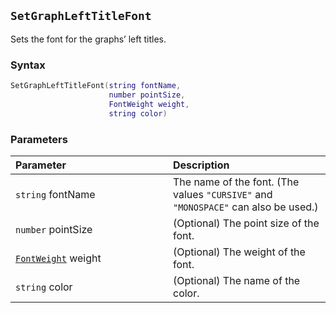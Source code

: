 ::: {.minipage data-latex="{\textwidth}"}
## `SetGraphLeftTitleFont`

Sets the font for the graphs' left titles.

### Syntax {-}

``` .lua
SetGraphLeftTitleFont(string fontName,
                      number pointSize,
                      FontWeight weight,
                      string color)
```

### Parameters {-}

**Parameter** | **Description**
| :-- | :-- |
| `string` fontName | The name of the font. (The values `"CURSIVE"` and `"MONOSPACE"` can also be used.) | 
| `number` pointSize | (Optional) The point size of the font. | 
| [`FontWeight`](#fontweight) weight | (Optional) The weight of the font. | 
| `string` color | (Optional) The name of the color. |
:::
